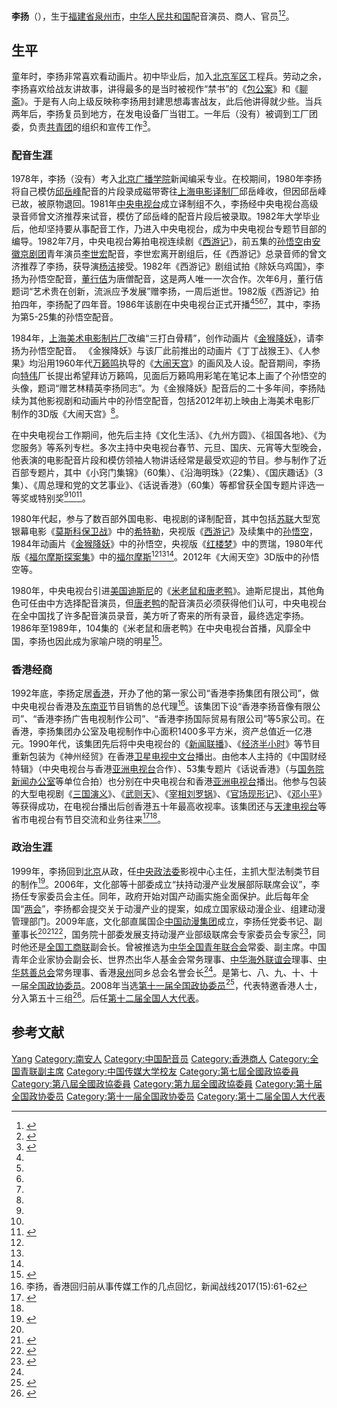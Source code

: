 {{Otheruses|李扬}}
{{配音員
|姓名= 李扬
|圖像= 
|尺寸= 
|說明= 
|本名= 
|羅馬拼音= 
|英文名= 
|暱稱= 
|藝名= 
|國籍= {{CHNMLD}}
|籍貫= 
|生年= 1958
|生月= 
|生日= 
|出生地= {{CHN}}[[福建省|福建省]][[泉州|泉州]][[南安市|南安市]]
|歿年= 
|歿月= 
|歿日= 
|死沒地= 
|血型= 
|配演語言= [[漢語|漢語]]
|教育程度= [[北京广播学院|北京广播学院]]新闻编采专业
|宗教信仰= 
|配偶= 
|出身地= 
|所屬= 
|活躍年代= 1978年至1999年
|出道作= 
|代表作= [[唐老鸭|唐老鸭]]《[[米老鼠和唐老鸭|米老鼠和唐老鸭]]》<br>[[孙悟空|孙悟空]]《[[西游记_(中国中央电视台出品电视剧)|西游记]]》<br>贾瑞《[[红楼梦|红楼梦]]》<br>[[希特勒|希特勒]]《[[莫斯科保卫战_(电影)|莫斯科保卫战]]》<br>[[福尔摩斯|福尔摩斯]]《[[福尔摩斯探案集|福尔摩斯探案集]]》
|網站= 
|其他= 
}}
'''李扬'''（{{bd|1958年|6月|||catIdx=L李}}），生于[[福建省|福建省]][[泉州市|泉州市]]，[[中华人民共和国|中华人民共和国]]配音演员、商人、官员<ref name=qunlong>{{Cite web  |url =http://news.china.com/news100/11038989/20130304/17710006.html  |title =李扬代表：我国动漫产业是一盘散沙 群龙无首  |author =  |date =2013-03-04  |publisher =中华网  |language =  |accessdate =  |quote =  |archive-date =2017-12-01  |archive-url =https://web.archive.org/web/20171201031504/http://news.china.com/news100/11038989/20130304/17710006.html  |dead-url =no  }}</ref><ref>{{cite web|url=http://hn.rednet.cn/c/2012/12/13/2845787.htm|title=李扬：给真假美猴王那一集配音最累人|publisher=红网|date=2012-12-13|accessdate=2016-02-18|archive-date=2017-06-30|archive-url=https://web.archive.org/web/20170630121924/http://hn.rednet.cn/c/2012/12/13/2845787.htm|dead-url=no}}</ref>。

== 生平 ==
童年时，李扬非常喜欢看动画片。初中毕业后，加入[[北京军区|北京军区]]工程兵。劳动之余，李扬喜欢给战友讲故事，讲得最多的是当时被视作“禁书”的《[[包公案|包公案]]》和《[[聊斋|聊斋]]》。于是有人向上级反映称李扬用封建思想毒害战友，此后他讲得就少些。当兵两年后，李扬复员到地方，在发电设备厂当钳工。一年后（没有）被调到工厂团委，负责[[中国共青团|共青团]]的组织和宣传工作<ref name=jianzheng>{{Cite web |url = http://play.163.com/special/jianzheng_54/ |title = 动漫好声音之“唐老鸭”李扬_《见证》系列专题第54期 |author =  |date =  |publisher = 网易 |language =  |accessdate = 2017-11-28 |quote =  |archive-date = 2019-06-09 |archive-url = https://web.archive.org/web/20190609134655/http://play.163.com/special/jianzheng_54/ |dead-url = no }}</ref>。

=== 配音生涯 ===
1978年，李扬（没有）考入[[北京广播学院|北京广播学院]]新闻编采专业。在校期间，1980年李扬将自己模仿[[邱岳峰|邱岳峰]]配音的片段录成磁带寄往[[上海电影译制厂|上海电影译制厂]]邱岳峰收，但因邱岳峰已故，被原物退回。1981年[[中国中央电视台|中央电视台]]成立译制组不久，李扬经中央电视台高级录音师曾文济推荐来试音，模仿了邱岳峰的配音片段后被录取。1982年大学毕业后，他却坚持要从事配音工作，乃进入中央电视台，成为中央电视台专题节目部的编导。1982年7月，中央电视台筹拍电视连续剧《[[西游记_(1982年电视剧)|西游记]]》，前五集的[[孙悟空|孙悟空]]由[[安徽京剧团|安徽京剧团]]青年演员[[李世宏|李世宏]]配音，李世宏离开剧组后，任《西游记》总录音师的曾文济推荐了李扬，获导演[[杨洁_(导演)|杨洁]]接受。1982年《西游记》剧组试拍《除妖乌鸡国》，李扬为孙悟空配音，[[董行佶|董行佶]]为唐僧配音，这是两人唯一一次合作。次年6月，董行佶题词“艺术贵在创新，流派应予发展”赠李扬，一周后逝世。1982版《西游记》拍拍四年，李扬配了四年音。1986年该剧在中央电视台正式开播<ref name=qunlong/><ref name=shengya/><ref name=lyjj/><ref name=jianzheng/>，其中，李扬为第5-25集的孙悟空配音。

1984年，[[上海美术电影制片厂|上海美术电影制片厂]]改编“三打白骨精”，创作动画片《[[金猴降妖|金猴降妖]]》，请李扬为孙悟空配音。
《金猴降妖》与该厂此前推出的动画片《丁丁战猴王》、《人参果》均沿用1960年代[[万籁鸣|万籁鸣]]执导的《[[大闹天宫|大闹天宫]]》的画风及人设。配音期间，李扬向[[特伟|特伟]]厂长提出希望拜访万籁鸣，见面后万籁鸣用彩笔在笔记本上画了个孙悟空的头像，题词“赠艺林精英李扬同志”。为《金猴降妖》配音后的二十多年间，李扬陆续为其他影视剧和动画片中的孙悟空配音，包括2012年初上映由上海美术电影厂制作的3D版《大闹天宫》<ref name=jianzheng/>。

在中央电视台工作期间，他先后主持《文化生活》、《九州方圆》、《祖国各地》、《为您服务》等系列专栏。多次主持中央电视台春节、元旦、国庆、元宵等大型晚会，他表演的电影配音片段和模仿领袖人物讲话经常是最受欢迎的节目。参与制作了近百部专题片，其中《小窍门集锦》（60集）、《沿海明珠》（22集）、《国庆趣话》（3集）、《周总理和党的文艺事业》、《话说香港》（60集）等都曾获全国专题片评选一等奖或特别奖<ref name=qunlong/><ref name=shengya/><ref name=lyjj>{{Cite web |url = http://www.cctv.com/tvguide/tiaozhanzhuchiren/sanji/xuans20020315_05.html |title = 李扬简介 |author =  |date = 2002-03-15 |publisher = 央视网 |language =  |accessdate =  |quote =  |archive-date = 2019-06-12 |archive-url = https://web.archive.org/web/20190612094648/http://www.cctv.com/tvguide/tiaozhanzhuchiren/sanji/xuans20020315_05.html |dead-url = no }}</ref>。

1980年代起，参与了数百部外国电影、电视剧的译制配音，其中包括[[苏联|苏联]]大型宽银幕电影《[[莫斯科保卫战_(电影)|莫斯科保卫战]]》中的[[希特勒|希特勒]]，央视版《[[西游记_(1982年电视剧)|西游记]]》及续集中的[[孙悟空|孙悟空]]，1984年动画片《[[金猴降妖|金猴降妖]]》中的孙悟空，央视版《[[红楼梦_(1987年电视剧)|红楼梦]]》中的贾瑞，1980年代版《[[福尔摩斯探案集|福尔摩斯探案集]]》中的[[福尔摩斯|福尔摩斯]]<ref name=qunlong/><ref name=shengya/><ref name=lyjj/>。2012年《大闹天空》3D版中的孙悟空等。

1980年，中央电视台引进[[美国|美国]][[迪斯尼|迪斯尼]]的《[[米老鼠和唐老鸭|米老鼠和唐老鸭]]》。迪斯尼提出，其他角色可任由中方选择配音演员，但[[唐老鸭|唐老鸭]]的配音演员必须获得他们认可，中央电视台在全中国找了许多配音演员录音，美方听了寄来的所有录音，最终选定李扬。1986年至1989年，104集的《米老鼠和唐老鸭》在中央电视台首播，风靡全中国，李扬也因此成为家喻户晓的明星<ref name=shengya>{{Cite web |url = http://www.china.com.cn/node_7064072/content_23221247.htm |title = 著名配音演员李扬的配音生涯 |author =  |date = 2011-08-16 |publisher = 中国网 |language =  |accessdate =  |quote =  |archive-date = 2017-12-01 |archive-url = https://web.archive.org/web/20171201042615/http://www.china.com.cn/node_7064072/content_23221247.htm |dead-url = no }}</ref>。

=== 香港经商 ===
1992年底，李扬定居[[香港|香港]]，开办了他的第一家公司“香港李扬集团有限公司”，做中央电视台香港及[[东南亚|东南亚]]节目销售的总代理<ref>李扬，香港回归前从事传媒工作的几点回忆，新闻战线2017(15):61-62</ref>。该集团下设“香港李扬音像有限公司”、“香港李扬广告电视制作公司”、“香港李扬国际贸易有限公司”等5家公司。在香港，李扬集团办公室及电视制作中心面积1400多平方米，资产总值近一亿港元。1990年代，该集团先后将中央电视台的《[[新闻联播|新闻联播]]》、《[[经济半小时|经济半小时]]》等节目重新包装为《神州经贸》在香港[[卫视中文台|卫星电视中文台]]播出。由他本人主持的《中国财经特辑》（中央电视台与香港[[亚洲电视台|亚洲电视台]]合作）、53集专题片《话说香港》（与[[国务院新闻办公室|国务院新闻办公室]]等单位合拍）也分别在中央电视台和香港[[亚洲电视台|亚洲电视台]]播出。他参与包装的大型电视剧《[[三国演义_(电视剧)|三国演义]]》、《[[武则天_(1995年电视剧)|武则天]]》、《[[宰相刘罗锅|宰相刘罗锅]]》、《[[官场现形记_(电视剧)|官场现形记]]》、《[[邓小平|邓小平]]》等获得成功，在电视台播出后创香港五十年最高收视率。该集团还与[[天津电视台|天津电视台]]等省市电视台有节目交流和业务往来<ref name=tianjin>{{Cite web |url = http://news.enorth.com.cn/link/tjhk/tj-hk/human/liyang02161251.htm |title = 第一个在香港成功创办影视业的天津人——李扬 |author =  |date =  |publisher = 北方网 |language =  |accessdate = 2017-11-28 |quote =  |archive-date = 2017-12-01 |archive-url = https://web.archive.org/web/20171201033639/http://news.enorth.com.cn/link/tjhk/tj-hk/human/liyang02161251.htm |dead-url = no }}</ref><ref name=lyjj/>。

=== 政治生涯 ===
1999年，李扬回到[[北京|北京]]从政，任[[中央政法委|中央政法委]]影视中心主任，主抓大型法制类节目的制作<ref>{{Cite web  |url =http://paper.dzwww.com/shrb/content/20120810/ArticelA21002MT.htm  |title =“唐老鸭”李扬早已从政?  |author =  |date =2012-08-10  |publisher =生活日报数字报  |language =  |accessdate =  |quote =  |archive-date =2017-12-01  |archive-url =https://web.archive.org/web/20171201032648/http://paper.dzwww.com/shrb/content/20120810/ArticelA21002MT.htm  |dead-url =no  }}</ref>。2006年，文化部等十部委成立“扶持动漫产业发展部际联席会议”，李扬任专家委员会主任。同年，政府开始对国产动画实施全面保护。此后每年全国“[[两会|两会]]”，李扬都会提交关于动漫产业的提案，如成立国家级动漫企业、组建动漫管理部门。2009年底，文化部直属国企[[中国动漫集团|中国动漫集团]]成立，李扬任党委书记、副董事长<ref name=jianzheng/><ref name=hu>{{Cite web|url = http://www.mcprc.gov.cn/preview/special/4195/4200/201303/t20130306_271829.html|title = 人大代表李扬：在沪打造亚洲最大动漫基地|author = |date = 2013-03-06|publisher = 中华人民共和国文化部|language = |accessdate = |quote = |archive-url = https://web.archive.org/web/20140917162934/http://www.mcprc.gov.cn/preview/special/4195/4200/201303/t20130306_271829.html|archive-date = 2014-09-17|dead-url = yes}}</ref><ref>{{Cite web |url = http://media.people.com.cn/n/2012/0810/c40606-18712543-1.html |title = 昔日央视名嘴李扬从政 任中国动漫集团党委书记 |author =  |date = 2012-08-10 |publisher = 人民网 |language =  |accessdate =  |quote =  |archive-date = 2017-12-01 |archive-url = https://web.archive.org/web/20171201034110/http://media.people.com.cn/n/2012/0810/c40606-18712543-1.html |dead-url = no }}</ref>，国务院十部委发展支持动漫产业部级联席会专家委员会专家<ref>{{Cite web |url = http://www.china.com.cn/2009lianghui/2009-03/08/content_17400853.htm |title = 李扬委员：应高度重视扶植我国动漫事业的发展 |author =  |date = 2009-03-08 |publisher = 中国网 |language =  |accessdate =  |quote =  |archive-date = 2017-12-01 |archive-url = https://web.archive.org/web/20171201034707/http://www.china.com.cn/2009lianghui/2009-03/08/content_17400853.htm |dead-url = no }}</ref>，同时他还是[[全国工商联|全国工商联]]副会长。曾被推选为[[中华全国青年联合会|中华全国青年联合会]]常委、副主席。中国青年企业家协会副会长、世界杰出华人基金会常务理事、[[中华海外联谊会|中华海外联谊会]]理事、[[中华慈善总会|中华慈善总会]]常务理事、香港[[泉州|泉州]]同乡总会名誉会长<ref name=lyjj/>。是第七、八、九、十、十一届[[全国政协委员|全国政协委员]]。2008年当选[[第十一届全国政协委员|第十一届全国政协委员]]<ref>{{cite news|title=第十一届全国政协委员名单|url=http://www.indaa.com.cn/zt/2009qglh/zxzs/200903/t20090303_127573.html|accessdate=2013-04-09|newspaper=新华社北京1月25日电 中国人民政治协商会议第十一届全国委员会委员名单(共2237人，2008年1月25日政协第十届全国委员会常务委员会第二十次会议通过)|date=2008年1月25日|deadurl=yes|archiveurl=https://web.archive.org/web/20130928014403/http://www.indaa.com.cn/zt/2009qglh/zxzs/200903/t20090303_127573.html|archivedate=2013年9月28日|df=}}</ref>，代表特邀香港人士，分入第五十三组<ref>{{cite news|title=全国政协信息-李扬|url=http://www.cppcc.gov.cn/CMS/wylibary/showJcwyxtInfoWylibary.action?tabJcwyxt.guid=11W0018990&wytype=wjwy|accessdate=2013-04-11|newspaper=全国政协委员会|archive-date=2019-06-06|archive-url=https://web.archive.org/web/20190606142110/http://www.cppcc.gov.cn/CMS/wylibary/showJcwyxtInfoWylibary.action?tabJcwyxt.guid=11W0018990&wytype=wjwy|dead-url=no}}</ref>。后任[[第十二届全国人大代表|第十二届全国人大代表]]。

== 参考文献 ==
{{reflist}}

{{中华全国青年联合会第九届委员会}}

{{Authority control}}
{{DEFAULTSORT:Li Yang}}
[[Category:李姓|Yang]]
[[Category:南安人|Category:南安人]]
[[Category:中国配音员|Category:中国配音员]]
[[Category:香港商人|Category:香港商人]]
[[Category:全国青联副主席|Category:全国青联副主席]]
[[Category:中国传媒大学校友|Category:中国传媒大学校友]]
[[Category:第七屆全國政協委員|Category:第七屆全國政協委員]]
[[Category:第八屆全國政協委員|Category:第八屆全國政協委員]]
[[Category:第九屆全國政協委員|Category:第九屆全國政協委員]]
[[Category:第十届全国政协委员|Category:第十届全国政协委员]]
[[Category:第十一届全国政协委员|Category:第十一届全国政协委员]]
[[Category:第十二届全国人大代表|Category:第十二届全国人大代表]]